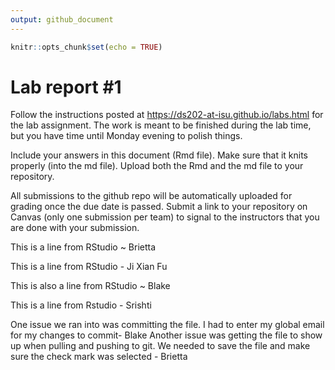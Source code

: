 ```yaml
---
output: github_document
---
```


<!-- README.md is generated from README.Rmd. Please edit the README.Rmd file -->

```r
knitr::opts_chunk$set(echo = TRUE)
```

# Lab report #1

Follow the instructions posted at <https://ds202-at-isu.github.io/labs.html> for the lab assignment. The work is meant to be finished during the lab time, but you have time until Monday evening to polish things.

Include your answers in this document (Rmd file). Make sure that it knits properly (into the md file). Upload both the Rmd and the md file to your repository.

All submissions to the github repo will be automatically uploaded for grading once the due date is passed. Submit a link to your repository on Canvas (only one submission per team) to signal to the instructors that you are done with your submission.

This is a line from RStudio \~ Brietta\

This is a line from RStudio - Ji Xian Fu\

This is also a line from RStudio \~ Blake\

This is a line from Rstudio - Srishti

One issue we ran into was committing the file. I had to enter my global email for my changes to commit- Blake    Another issue was getting the file to show up when pulling and pushing to git. We needed to save the file and make sure the check mark was selected - Brietta

